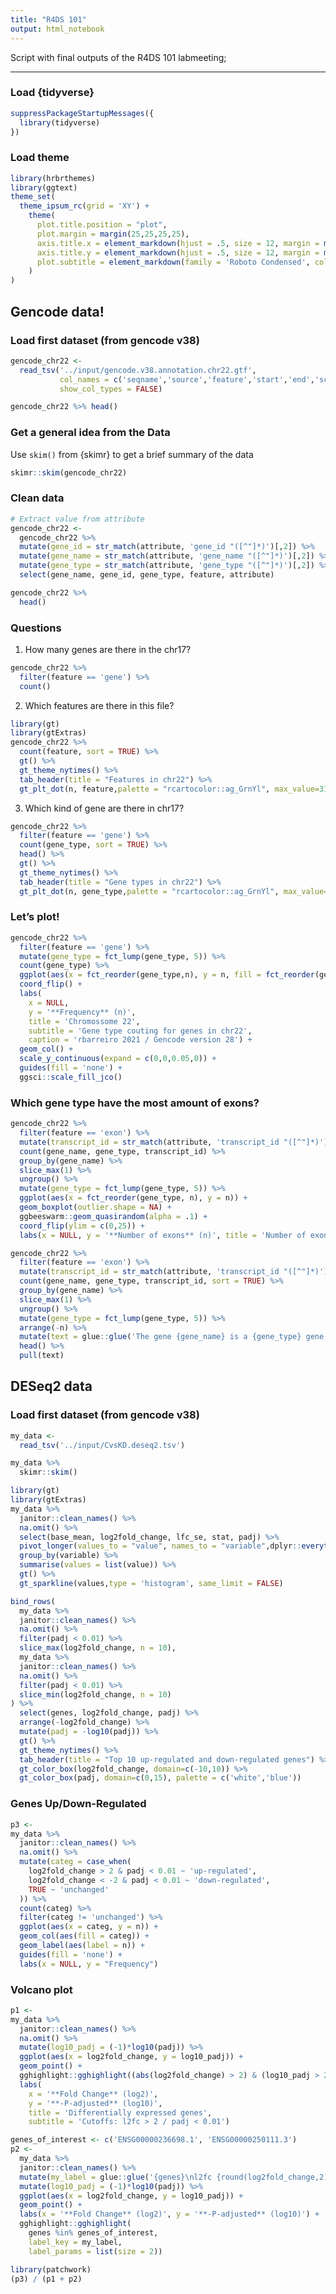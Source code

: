 ```yaml
---
title: "R4DS 101"
output: html_notebook
---
```


Script with final outputs of the R4DS 101 labmeeting;


***



### Load {tidyverse}
```r
suppressPackageStartupMessages({
  library(tidyverse)  
})
```

### Load theme
```r
library(hrbrthemes)
library(ggtext)
theme_set(
  theme_ipsum_rc(grid = 'XY') +
    theme(
      plot.title.position = "plot",
      plot.margin = margin(25,25,25,25),
      axis.title.x = element_markdown(hjust = .5, size = 12, margin = margin(10,0,0,0)),
      axis.title.y = element_markdown(hjust = .5, size = 12, margin = margin(0,10,0,0)),
      plot.subtitle = element_markdown(family = 'Roboto Condensed', color = 'grey60')
    )
)
```

## Gencode data!

### Load first dataset (from gencode v38)

```r
gencode_chr22 <- 
  read_tsv('../input/gencode.v38.annotation.chr22.gtf',
           col_names = c('seqname','source','feature','start','end','score','strand','frame','attribute'),
           show_col_types = FALSE)

gencode_chr22 %>% head()
```

### Get a general idea from the Data
Use `skim()` from {skimr} to get a brief summary of the data

```r
skimr::skim(gencode_chr22)
```

### Clean data
```r
# Extract value from attribute
gencode_chr22 <-
  gencode_chr22 %>%
  mutate(gene_id = str_match(attribute, 'gene_id "([^"]*)')[,2]) %>%
  mutate(gene_name = str_match(attribute, 'gene_name "([^"]*)')[,2]) %>%
  mutate(gene_type = str_match(attribute, 'gene_type "([^"]*)')[,2]) %>%
  select(gene_name, gene_id, gene_type, feature, attribute)

gencode_chr22 %>%
  head()
```

### Questions
1. How many genes are there in the chr17?
```r
gencode_chr22 %>%
  filter(feature == 'gene') %>%
  count()
```
2. Which features are there in this file?

```r
library(gt)
library(gtExtras)
gencode_chr22 %>%
  count(feature, sort = TRUE) %>%
  gt() %>%
  gt_theme_nytimes() %>%
  tab_header(title = "Features in chr22") %>%
  gt_plt_dot(n, feature,palette = "rcartocolor::ag_GrnYl", max_value=31502)
```


3. Which kind of gene are there in chr17?

```r
gencode_chr22 %>%
  filter(feature == 'gene') %>%
  count(gene_type, sort = TRUE) %>%
  head() %>%
  gt() %>%
  gt_theme_nytimes() %>%
  tab_header(title = "Gene types in chr22") %>%
  gt_plt_dot(n, gene_type,palette = "rcartocolor::ag_GrnYl", max_value=444)
```

### Let's plot!
```r
gencode_chr22 %>%
  filter(feature == 'gene') %>%
  mutate(gene_type = fct_lump(gene_type, 5)) %>%
  count(gene_type) %>%
  ggplot(aes(x = fct_reorder(gene_type,n), y = n, fill = fct_reorder(gene_type,n))) +
  coord_flip() +
  labs(
    x = NULL, 
    y = '**Frequency** (n)',
    title = 'Chromossome 22',
    subtitle = 'Gene type couting for genes in chr22',
    caption = 'rbarreiro 2021 / Gencode version 28') +
  geom_col() +
  scale_y_continuous(expand = c(0,0,0.05,0)) +
  guides(fill = 'none') +
  ggsci::scale_fill_jco()
```


### Which gene type have the most amount of exons? 
```r
gencode_chr22 %>%
  filter(feature == 'exon') %>%
  mutate(transcript_id = str_match(attribute, 'transcript_id "([^"]*)')[,2]) %>%
  count(gene_name, gene_type, transcript_id) %>%
  group_by(gene_name) %>%
  slice_max(1) %>%
  ungroup() %>%
  mutate(gene_type = fct_lump(gene_type, 5)) %>%
  ggplot(aes(x = fct_reorder(gene_type, n), y = n)) +
  geom_boxplot(outlier.shape = NA) +
  ggbeeswarm::geom_quasirandom(alpha = .1) +
  coord_flip(ylim = c(0,25)) +
  labs(x = NULL, y = '**Number of exons** (n)', title = 'Number of exons')
```

```r
gencode_chr22 %>%
  filter(feature == 'exon') %>%
  mutate(transcript_id = str_match(attribute, 'transcript_id "([^"]*)')[,2]) %>%
  count(gene_name, gene_type, transcript_id, sort = TRUE) %>%
  group_by(gene_name) %>%
  slice_max(1) %>%
  ungroup() %>%
  mutate(gene_type = fct_lump(gene_type, 5)) %>%
  arrange(-n) %>%
  mutate(text = glue::glue('The gene {gene_name} is a {gene_type} gene and have {n} exons;')) %>%
  head() %>%
  pull(text)
```





## DESeq2 data 


### Load first dataset (from gencode v38)
```r
my_data <- 
  read_tsv('../input/CvsKD.deseq2.tsv')
```


```r
my_data %>%
  skimr::skim()
```

```r
library(gt)
library(gtExtras)
my_data %>%
  janitor::clean_names() %>%
  na.omit() %>%
  select(base_mean, log2fold_change, lfc_se, stat, padj) %>%
  pivot_longer(values_to = "value", names_to = "variable",dplyr::everything()) %>%
  group_by(variable) %>%
  summarise(values = list(value)) %>%
  gt() %>%
  gt_sparkline(values,type = 'histogram', same_limit = FALSE)
```


```r
bind_rows(
  my_data %>%
  janitor::clean_names() %>%
  na.omit() %>%
  filter(padj < 0.01) %>%
  slice_max(log2fold_change, n = 10),
  my_data %>%
  janitor::clean_names() %>%
  na.omit() %>%
  filter(padj < 0.01) %>%
  slice_min(log2fold_change, n = 10)
) %>%
  select(genes, log2fold_change, padj) %>%
  arrange(-log2fold_change) %>%
  mutate(padj = -log10(padj)) %>%
  gt() %>%
  gt_theme_nytimes() %>%
  tab_header(title = "Top 10 up-regulated and down-regulated genes") %>%
  gt_color_box(log2fold_change, domain=c(-10,10)) %>%
  gt_color_box(padj, domain=c(0,15), palette = c('white','blue'))
```

### Genes Up/Down-Regulated
```r
p3 <- 
my_data %>%
  janitor::clean_names() %>%
  na.omit() %>%
  mutate(categ = case_when(
    log2fold_change > 2 & padj < 0.01 ~ 'up-regulated',
    log2fold_change < -2 & padj < 0.01 ~ 'down-regulated',
    TRUE ~ 'unchanged'
  )) %>%
  count(categ) %>%
  filter(categ != 'unchanged') %>%
  ggplot(aes(x = categ, y = n)) +
  geom_col(aes(fill = categ)) +
  geom_label(aes(label = n)) +
  guides(fill = 'none') +
  labs(x = NULL, y = "Frequency")


```


### Volcano plot

```r
p1 <-
my_data %>%
  janitor::clean_names() %>%
  na.omit() %>%
  mutate(log10_padj = (-1)*log10(padj)) %>%
  ggplot(aes(x = log2fold_change, y = log10_padj)) +
  geom_point() +
  gghighlight::gghighlight((abs(log2fold_change) > 2) & (log10_padj > 2)) +
  labs(
    x = '**Fold Change** (log2)',
    y = '**-P-adjusted** (log10)',
    title = 'Differentially expressed genes',
    subtitle = 'Cutoffs: l2fc > 2 / padj < 0.01')

genes_of_interest <- c('ENSG00000236698.1', 'ENSG00000250111.3')
p2 <-
  my_data %>%
  janitor::clean_names() %>%
  mutate(my_label = glue::glue('{genes}\nl2fc {round(log2fold_change,2)}\n-log10padj{round(-log10(padj),2)}')) %>%
  mutate(log10_padj = (-1)*log10(padj)) %>%
  ggplot(aes(x = log2fold_change, y = log10_padj)) +
  geom_point() +
  labs(x = '**Fold Change** (log2)', y = '**-P-adjusted** (log10)') +
  gghighlight::gghighlight(
    genes %in% genes_of_interest,
    label_key = my_label,
    label_params = list(size = 2))

library(patchwork)
(p3) / (p1 + p2)
```

